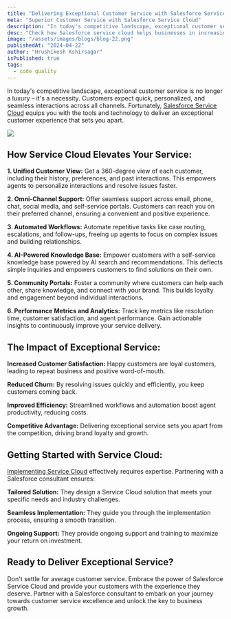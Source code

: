 ```yaml
---
title: "Delivering Exceptional Customer Service with Salesforce Service Cloud"
meta: "Superior Customer Service with Salesforce Service Cloud"
description: "In today's competitive landscape, exceptional customer service is no longer a luxury – it's a necessity. Customers expect quick, personalized, and seamless interactions across all channels. Fortunately, Salesforce Service Cloud equips you with the tools and technology to deliver an exceptional customer experience that sets you apart."
desc: "Check how Salesforce service cloud helps businesses in increasing their customer satisfaction."
image: "/assets/images/blogs/blog-22.png"
publishedAt: "2024-04-22"
author: "Hrushikesh Kshirsagar"
isPublished: true
tags:
  - code quality
---
```


In today's competitive landscape, exceptional customer service is no longer a luxury – it's a necessity. Customers expect quick, personalized, and seamless interactions across all channels. Fortunately, [Salesforce Service Cloud](https://www.cloudprism.in) equips you with the tools and technology to deliver an exceptional customer experience that sets you apart.

<Image src="/assets/images/blogs/blog-24.png" />

## How Service Cloud Elevates Your Service:

**1. Unified Customer View:** Get a 360-degree view of each customer, including their history, preferences, and past interactions. This empowers agents to personalize interactions and resolve issues faster.

**2. Omni-Channel Support:** Offer seamless support across email, phone, chat, social media, and self-service portals. Customers can reach you on their preferred channel, ensuring a convenient and positive experience.

**3. Automated Workflows:** Automate repetitive tasks like case routing, escalations, and follow-ups, freeing up agents to focus on complex issues and building relationships.

**4. AI-Powered Knowledge Base:** Empower customers with a self-service knowledge base powered by AI search and recommendations. This deflects simple inquiries and empowers customers to find solutions on their own.

**5. Community Portals:** Foster a community where customers can help each other, share knowledge, and connect with your brand. This builds loyalty and engagement beyond individual interactions.

**6. Performance Metrics and Analytics:** Track key metrics like resolution time, customer satisfaction, and agent performance. Gain actionable insights to continuously improve your service delivery.

## The Impact of Exceptional Service:

**Increased Customer Satisfaction:** Happy customers are loyal customers, leading to repeat business and positive word-of-mouth.

**Reduced Churn:** By resolving issues quickly and efficiently, you keep customers coming back.

**Improved Efficiency:** Streamlined workflows and automation boost agent productivity, reducing costs.

**Competitive Advantage:** Delivering exceptional service sets you apart from the competition, driving brand loyalty and growth.

## Getting Started with Service Cloud:

[Implementing Service Cloud](https://www.cloudprism.in) effectively requires expertise. Partnering with a Salesforce consultant ensures:

**Tailored Solution:** They design a Service Cloud solution that meets your specific needs and industry challenges.

**Seamless Implementation:** They guide you through the implementation process, ensuring a smooth transition.

**Ongoing Support:** They provide ongoing support and training to maximize your return on investment.

## Ready to Deliver Exceptional Service?

Don't settle for average customer service. Embrace the power of Salesforce Service Cloud and provide your customers with the experience they deserve. Partner with a Salesforce consultant to embark on your journey towards customer service excellence and unlock the key to business growth.
